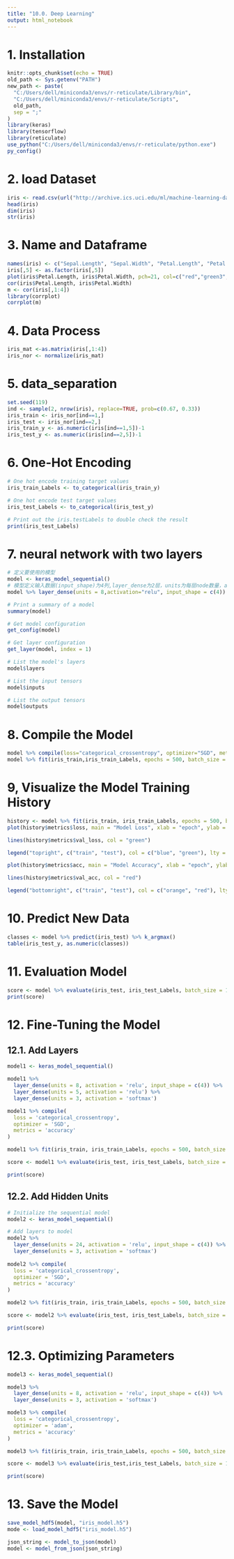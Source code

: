 ```yaml
---
title: "10.0. Deep Learning"
output: html_notebook
---
```


# 1. Installation

```r
knitr::opts_chunk$set(echo = TRUE)
old_path <- Sys.getenv("PATH")
new_path <- paste(
  "C:/Users/dell/miniconda3/envs/r-reticulate/Library/bin",
  "C:/Users/dell/miniconda3/envs/r-reticulate/Scripts",
  old_path,
  sep = ";"
)
library(keras)
library(tensorflow)
library(reticulate)
use_python("C:/Users/dell/miniconda3/envs/r-reticulate/python.exe")
py_config()
```

# 2. load Dataset
```r
iris <- read.csv(url("http://archive.ics.uci.edu/ml/machine-learning-databases/iris/iris.data"), header = FALSE)
head(iris)
dim(iris)
str(iris)
```

# 3. Name and Dataframe
```r
names(iris) <- c("Sepal.Length", "Sepal.Width", "Petal.Length", "Petal.Width", "Species")
iris[,5] <- as.factor(iris[,5])
plot(iris$Petal.Length, iris$Petal.Width, pch=21, col=c("red","green3","blue")[unclass(iris$Species)], xlab="Petal Length", ylab="Petal Width")
cor(iris$Petal.Length, iris$Petal.Width)
m <- cor(iris[,1:4])
library(corrplot)
corrplot(m)
```

# 4. Data Process
```r
iris_mat <-as.matrix(iris[,1:4]) 
iris_nor <- normalize(iris_mat)
```

# 5. data_separation
```r
set.seed(119)
ind <- sample(2, nrow(iris), replace=TRUE, prob=c(0.67, 0.33))
iris_train <- iris_nor[ind==1,]
iris_test <- iris_nor[ind==2,]
iris_train_y <- as.numeric(iris[ind==1,5])-1
iris_test_y <- as.numeric(iris[ind==2,5])-1
```

# 6. One-Hot Encoding
```r
# One hot encode training target values
iris_train_Labels <- to_categorical(iris_train_y)

# One hot encode test target values
iris_test_Labels <- to_categorical(iris_test_y)

# Print out the iris.testLabels to double check the result
print(iris_test_Labels)
```
# 7. neural network with two layers
```r
# 定义要使用的模型
model <- keras_model_sequential()
# 模型定义输入数据(input_shape)为4列,layer_dense为2层，units为每层node数量，activation为每层使用的转换函数。
model %>% layer_dense(units = 8,activation="relu", input_shape = c(4)) %>% layer_dense(units=3, activation= "softmax")

# Print a summary of a model
summary(model)

# Get model configuration
get_config(model)

# Get layer configuration
get_layer(model, index = 1)

# List the model's layers
model$layers

# List the input tensors
model$inputs

# List the output tensors
model$outputs
```
# 8. Compile the Model
```r
model %>% compile(loss="categorical_crossentropy", optimizer="SGD", metrics="accuracy")
model %>% fit(iris_train,iris_train_Labels, epochs = 500, batch_size = 5, validation_split = 0.2)
```
# 9, Visualize the Model Training History
```r
history <- model %>% fit(iris_train, iris_train_Labels, epochs = 500, batch_size = 5, validation_split = 0.2)
plot(history$metrics$loss, main = "Model Loss", xlab = "epoch", ylab = "loss", col="blue", type = "l", ylim = c(0, 1))

lines(history$metrics$val_loss, col = "green")

legend("topright", c("train", "test"), col = c("blue", "green"), lty = c(1, 1))

plot(history$metrics$acc, main = "Model Accuracy", xlab = "epoch", ylab = "accuracy", col = "orange", type = "l", ylim = c(0.5, 1))

lines(history$metrics$val_acc, col = "red")

legend("bottomright", c("train", "test"), col = c("orange", "red"), lty = c(1, 1))
```
# 10. Predict New Data
```r
classes <- model %>% predict(iris_test) %>% k_argmax()
table(iris_test_y, as.numeric(classes))
```
# 11. Evaluation Model
```r
score <- model %>% evaluate(iris_test, iris_test_Labels, batch_size = 128)
print(score)
```
# 12. Fine-Tuning the Model
## 12.1. Add Layers
```r
model1 <- keras_model_sequential()

model1 %>%
  layer_dense(units = 8, activation = 'relu', input_shape = c(4)) %>%
  layer_dense(units = 5, activation = 'relu') %>%
  layer_dense(units = 3, activation = 'softmax')

model1 %>% compile(
  loss = 'categorical_crossentropy',
  optimizer = 'SGD',
  metrics = 'accuracy'
)

model1 %>% fit(iris_train, iris_train_Labels, epochs = 500, batch_size = 5, validation_split = 0.2)

score <- model1 %>% evaluate(iris_test, iris_test_Labels, batch_size = 128)

print(score)
```
## 12.2. Add Hidden Units
```r
# Initialize the sequential model
model2 <- keras_model_sequential()

# Add layers to model
model2 %>%
  layer_dense(units = 24, activation = 'relu', input_shape = c(4)) %>%
  layer_dense(units = 3, activation = 'softmax')
  
model2 %>% compile(
  loss = 'categorical_crossentropy',
  optimizer = 'SGD',
  metrics = 'accuracy'
)

model2 %>% fit(iris_train, iris_train_Labels, epochs = 500, batch_size = 5, validation_split = 0.2)

score <- model2 %>% evaluate(iris_test, iris_test_Labels, batch_size = 128)

print(score)
```
# 12.3. Optimizing Parameters

```r
model3 <- keras_model_sequential()

model3 %>%
  layer_dense(units = 8, activation = 'relu', input_shape = c(4)) %>%
  layer_dense(units = 3, activation = 'softmax')

model3 %>% compile(
  loss = 'categorical_crossentropy',
  optimizer = 'adam',
  metrics = 'accuracy'
)

model3 %>% fit(iris_train, iris_train_Labels, epochs = 500, batch_size = 5, validation_set = 0.2)

score <- model3 %>% evaluate(iris_test,iris_test_Labels, batch_size = 128)

print(score)
```
# 13. Save the Model
```r
save_model_hdf5(model, "iris_model.h5")
mode <- load_model_hdf5("iris_model.h5")

json_string <- model_to_json(model)
model <- model_from_json(json_string)
```

